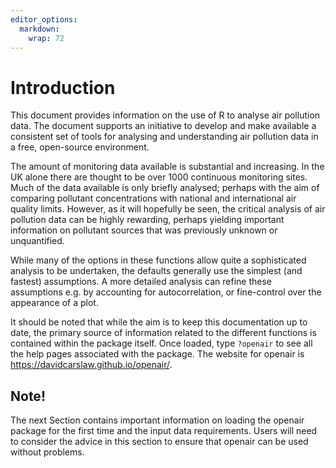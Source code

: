 ```yaml
---
editor_options: 
  markdown: 
    wrap: 72
---
```


# Introduction {#sec-intro}

This document provides information on the use of R to analyse air
pollution data. The document supports an initiative to develop and make
available a consistent set of tools for analysing and understanding air
pollution data in a free, open-source environment.

The amount of monitoring data available is substantial and increasing.
In the UK alone there are thought to be over 1000 continuous monitoring
sites. Much of the data available is only briefly analysed; perhaps with
the aim of comparing pollutant concentrations with national and
international air quality limits. However, as it will hopefully be seen,
the critical analysis of air pollution data can be highly rewarding,
perhaps yielding important information on pollutant sources that was
previously unknown or unquantified.

While many of the options in these functions allow quite a sophisticated
analysis to be undertaken, the defaults generally use the simplest (and
fastest) assumptions. A more detailed analysis can refine these
assumptions e.g. by accounting for autocorrelation, or fine-control over
the appearance of a plot.

It should be noted that while the aim is to keep this documentation up
to date, the primary source of information related to the different
functions is contained within the package itself. Once loaded, type
`?openair` to see all the help pages associated with the package. The
website for [openair]{.pkg} is
<https://davidcarslaw.github.io/openair/>.

::: callout-tip
## Note!

The next Section contains important information on loading the
[openair]{.pkg} package for the first time and the input data
requirements. Users will need to consider the advice in this section to
ensure that [openair]{.pkg} can be used without problems.
:::

